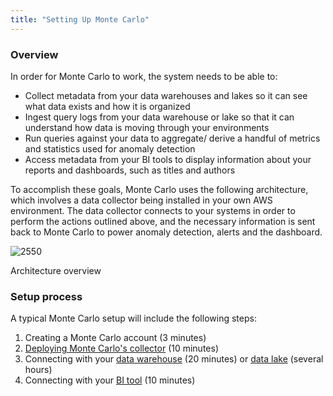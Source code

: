 ```yaml
---
title: "Setting Up Monte Carlo"
---
```


### Overview

In order for Monte Carlo to work, the system needs to be able to:

* Collect metadata from your data warehouses and lakes so it can see what data exists and how it is organized
* Ingest query logs from your data warehouse or lake so that it can understand how data is moving through your environments
* Run queries against your data to aggregate/ derive a handful of metrics and statistics used for anomaly detection
* Access metadata from your BI tools to display information about your reports and dashboards, such as titles and authors

To accomplish these goals, Monte Carlo uses the following architecture, which involves a data collector being installed in your own AWS environment. The data collector connects to your systems in order to perform the actions outlined above, and the necessary information is sent back to Monte Carlo to power anomaly detection, alerts and the dashboard.

![2550](/images/c7f0d0e-20.09.29_Monte_Carlo_Architecture.png "20.09.29_Monte Carlo Architecture.png")

Architecture overview

### Setup process

A typical Monte Carlo setup will include the following steps:

1. Creating a Monte Carlo account (3 minutes)
2. [Deploying Monte Carlo's collector](/docs/deployment) (10 minutes)
3. Connecting with your [data warehouse](/docs/data-warehouses) (20 minutes) or [data lake](/docs/data-lakes) (several hours)
4. Connecting with your [BI tool](/docs/bi-tools) (10 minutes)